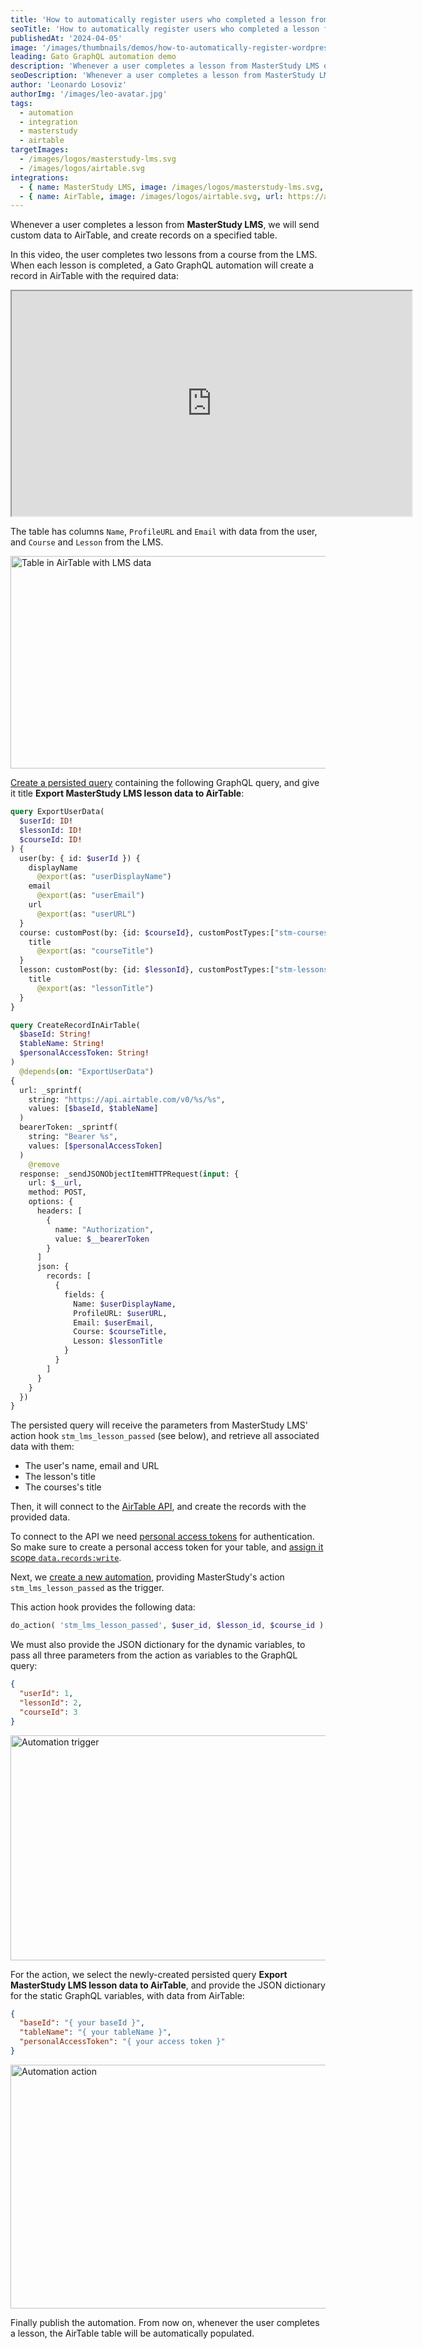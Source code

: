 ```yaml
---
title: 'How to automatically register users who completed a lesson from MasterStudy LMS on AirTable'
seoTitle: 'How to automatically register users who completed a lesson from MasterStudy LMS on AirTable using Gato GraphQL'
publishedAt: '2024-04-05'
image: '/images/thumbnails/demos/how-to-automatically-register-wordpress-users-who-completed-a-lesson-from-masterstudy-lms-on-airtable-using-gatographql.png'
leading: Gato GraphQL automation demo
description: 'Whenever a user completes a lesson from MasterStudy LMS on the WordPress site, send custom data (concerning the user, lesson and course) to AirTable and create records on a specified table.'
seoDescription: 'Whenever a user completes a lesson from MasterStudy LMS on the WordPress site, use Gato GraphQL to send custom data (concerning the user, lesson and course) to AirTable and create records on a specified table.'
author: 'Leonardo Losoviz'
authorImg: '/images/leo-avatar.jpg'
tags:
  - automation
  - integration
  - masterstudy
  - airtable
targetImages:
  - /images/logos/masterstudy-lms.svg
  - /images/logos/airtable.svg
integrations: 
  - { name: MasterStudy LMS, image: /images/logos/masterstudy-lms.svg, url: https://stylemixthemes.com/wordpress-lms-plugin/ }
  - { name: AirTable, image: /images/logos/airtable.svg, url: https://airtable.com }
---
```


Whenever a user completes a lesson from **MasterStudy LMS**, we will send custom data to AirTable, and create records on a specified table.

In this video, the user completes two lessons from a course from the LMS. When each lesson is completed, a Gato GraphQL automation will create a record in AirTable with the required data:

<div className="aspect-video lg:-ml-32 lg:-mr-32">
  <iframe
    className="w-full h-full"
    src="https://player.vimeo.com/video/929862747"
    width="640"
    height="360"
    allow="accelerometer; autoplay; clipboard-write; encrypted-media; gyroscope; picture-in-picture; web-share"
    allowFullScreen
  >
  </iframe>
</div>

The table has columns `Name`, `ProfileURL` and `Email` with data from the user, and `Course` and `Lesson` from the LMS.

<div className="lg:-ml-16 lg:-mr-16">

  <Image
    src="/images/demos/airtable-table-with-masterstudy-lms-user-data.png"
    width="1024"
    height="340"
    alt="Table in AirTable with LMS data"
    caption="Table in AirTable with LMS data"
  />

</div>

[Create a persisted query](/guides/use/creating-a-persisted-query) containing the following GraphQL query, and give it title **Export MasterStudy LMS lesson data to AirTable**:

```graphql
query ExportUserData(
  $userId: ID!
  $lessonId: ID!
  $courseId: ID!
) {
  user(by: { id: $userId }) {
    displayName
      @export(as: "userDisplayName")
    email
      @export(as: "userEmail")
    url
      @export(as: "userURL")
  }
  course: customPost(by: {id: $courseId}, customPostTypes:["stm-courses"]) {
    title
      @export(as: "courseTitle")
  }
  lesson: customPost(by: {id: $lessonId}, customPostTypes:["stm-lessons"]) {
    title
      @export(as: "lessonTitle")
  }
}

query CreateRecordInAirTable(
  $baseId: String!
  $tableName: String!
  $personalAccessToken: String!
)
  @depends(on: "ExportUserData")
{
  url: _sprintf(
    string: "https://api.airtable.com/v0/%s/%s",
    values: [$baseId, $tableName]
  )
  bearerToken: _sprintf(
    string: "Bearer %s",
    values: [$personalAccessToken]
  )
    @remove
  response: _sendJSONObjectItemHTTPRequest(input: {
    url: $__url,
    method: POST,
    options: {
      headers: [
        {
          name: "Authorization",
          value: $__bearerToken
        }
      ]
      json: {
        records: [
          {
            fields: {
              Name: $userDisplayName,
              ProfileURL: $userURL,
              Email: $userEmail,
              Course: $courseTitle,
              Lesson: $lessonTitle
            }
          }
        ]
      }
    }
  })
}
```

The persisted query will receive the parameters from MasterStudy LMS' action hook `stm_lms_lesson_passed` (see below), and retrieve all associated data with them:

- The user's name, email and URL
- The lesson's title
- The courses's title

Then, it will connect to the [AirTable API](https://airtable.com/developers/web/api/introduction), and create the records with the provided data.

To connect to the API we need [personal access tokens](https://airtable.com/developers/web/guides/personal-access-tokens) for authentication. So make sure to create a personal access token for your table, and [assign it scope `data.records:write`](https://airtable.com/developers/web/api/create-records).

Next, we [create a new automation](/guides/manage/automating-tasks), providing MasterStudy's action `stm_lms_lesson_passed` as the trigger.

This action hook provides the following data:

```php
do_action( 'stm_lms_lesson_passed', $user_id, $lesson_id, $course_id );
```

We must also provide the JSON dictionary for the dynamic variables, to pass all three parameters from the action as variables to the GraphQL query:

```json
{
  "userId": 1,
  "lessonId": 2,
  "courseId": 3
}
```

<Image
  src="/images/demos/masterstudy-lms-automation-trigger.png"
  width="570"
  height="360"
  alt="Automation trigger"
  caption="Automation trigger"
/>

For the action, we select the newly-created persisted query **Export MasterStudy LMS lesson data to AirTable**, and provide the JSON dictionary for the static GraphQL variables, with data from AirTable:

```json
{
  "baseId": "{ your baseId }",
  "tableName": "{ your tableName }",
  "personalAccessToken": "{ your access token }"
}
```

<Image
  src="/images/demos/masterstudy-lms-automation-action.png"
  width="550"
  height="390"
  alt="Automation action"
  caption="Automation action"
/>

Finally publish the automation. From now on, whenever the user completes a lesson, the AirTable table will be automatically populated.
